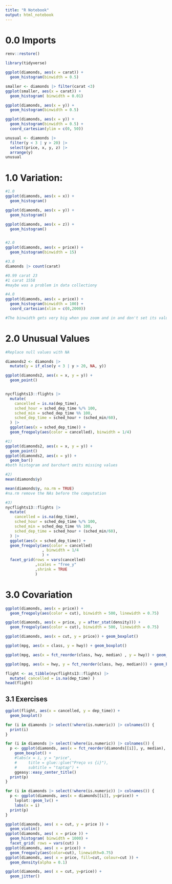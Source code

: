 ```yaml
---
title: "R Notebook"
output: html_notebook
---
```



# 0.0 Imports



```r
renv::restore()
```


```r
library(tidyverse)
```

```r
ggplot(diamonds, aes(x = carat)) +
  geom_histogram(binwidth = 0.5)
```


```r
smaller <- diamonds |> filter(carat <3)
ggplot(smaller, aes(x = carat)) +
  geom_histogram( binwidth = 0.01)
```

```r
ggplot(diamonds, aes(x = y)) +
  geom_histogram(binwidth = 0.5)
```


```r
ggplot(diamonds, aes(x = y)) +
  geom_histogram(binwidth = 0.5) +
  coord_cartesian(ylim = c(0, 50))
```

```r
unusual <- diamonds |> 
  filter(y < 3 | y > 20) |> 
  select(price, x, y, z) |> 
  arrange(y)
unusual
```



# 1.0 Variation:


```r
#1.0
ggplot(diamonds, aes(x = x)) +
  geom_histogram()

ggplot(diamonds, aes(x = y)) +
  geom_histogram()

ggplot(diamonds, aes(x = z)) +
  geom_histogram()


#2.0
ggplot(diamonds, aes(x = price)) +
  geom_histogram(binwidth = 15)

#3.0
diamonds |> count(carat)

#0.99 carat 23
#1 carat 1558
#maybe was a problem in data collectiony

#4.0
ggplot(diamonds, aes(x = price)) +
  geom_histogram(binwidth = 100) +
  coord_cartesian(xlim = c(0,2000))

#The binwidth gets very big when you zoom and in and don't set its value.
```

# 2.0 Unusual Values


```r
#Replace null values with NA

diamonds2 <- diamonds |> 
  mutate(y = if_else(y < 3 | y > 20, NA, y))

ggplot(diamonds2, aes(x = x, y = y)) +
  geom_point()

```

```r
```


```r
nycflights13::flights |> 
  mutate(
    cancelled = is.na(dep_time),
    sched_hour = sched_dep_time %/% 100,
    sched_min = sched_dep_time %% 100,
    sched_dep_time = sched_hour + (sched_min/60),
  ) |> 
  ggplot(aes(x = sched_dep_time)) +
  geom_freqpoly(aes(color = cancelled), binwidth = 1/4)
```

```r
#1)
ggplot(diamonds2, aes(x = x, y = y)) +
  geom_point()
ggplot(diamonds2, aes(x = y)) +
  geom_bar()
#both histogram and barchart omits missing values

#2)
mean(diamonds$y)

mean(diamonds$y, na.rm = TRUE)
#na.rm remove the NAs before the computation

#3)
nycflights13::flights |> 
  mutate(
    cancelled = is.na(dep_time),
    sched_hour = sched_dep_time %/% 100,
    sched_min = sched_dep_time %% 100,
    sched_dep_time = sched_hour + (sched_min/60),
  ) |> 
  ggplot(aes(x = sched_dep_time)) +
  geom_freqpoly(aes(color = cancelled)
                , binwidth = 1/4
                ) +
  facet_grid(rows = vars(cancelled)
             ,scales = "free_y"
             ,shrink = TRUE
             )
```

# 3.0 Covariation


```r
ggplot(diamonds, aes(x = price)) +
  geom_freqpoly(aes(color = cut), binwidth = 500, linewidth = 0.75)
```

```r
ggplot(diamonds, aes(x = price, y = after_stat(density))) +
  geom_freqpoly(aes(color = cut), binwidth = 500, linewidth = 0.75)
```

```r
ggplot(diamonds, aes(x = cut, y = price)) + geom_boxplot()
```

```r
ggplot(mpg, aes(x = class, y = hwy)) + geom_boxplot()
```

```r
ggplot(mpg, aes(x = fct_reorder(class, hwy, median) , y = hwy)) + geom_boxplot()
```
```r
ggplot(mpg, aes(x = hwy, y = fct_reorder(class, hwy, median))) + geom_boxplot()
```

```r
flight <- as_tibble(nycflights13::flights) |>
  mutate( cancelled = is.na(dep_time) )
head(flight)
```

## 3.1 Exercises

```r
ggplot(flight, aes(x = cancelled, y = dep_time)) +
  geom_boxplot()
```

```r

for (i in diamonds |> select(!where(is.numeric)) |> colnames()) {
  print(i)
}
```



```r

for (i in diamonds |> select(!where(is.numeric)) |> colnames()) {
  p <- ggplot(diamonds, aes(x = fct_reorder(diamonds[[i]], y, median), y = price)) +
    geom_boxplot() +
    #labs(x = i, y = "price",
    #     title = glue::glue("Preço vs {i}"),
    #     subtitle = "taptap") +
    ggeasy::easy_center_title()
  print(p)
}
```

```r
for (i in diamonds |> select(!where(is.numeric)) |> colnames()) {
  p <- ggplot(diamonds, aes(x = diamonds[[i]], y=price)) +
    lvplot::geom_lv() + 
    labs(x = i)
  print(p)
}
```

```r
ggplot(diamonds, aes( x = cut, y = price )) +
  geom_violin()
ggplot(diamonds, aes( x = price )) +
  geom_histogram( binwidth = 1000) +
  facet_grid( rows = vars(cut) )
ggplot(diamonds, aes( x = price)) +
  geom_freqpoly(aes(color=cut), linewidth=0.75)
ggplot(diamonds, aes( x = price, fill=cut, colour=cut )) +
  geom_density(alpha = 0.1)
```


```r
ggplot(diamonds, aes( x = cut, y=price)) +
  geom_jitter()
```



